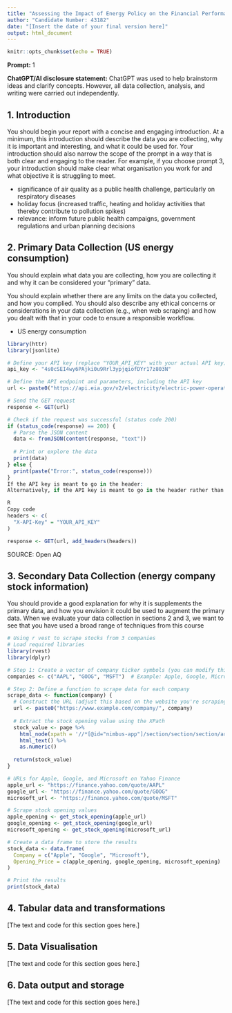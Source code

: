 ```yaml
---
title: "Assessing the Impact of Energy Policy on the Financial Performance of Energy Companies"
author: "Candidate Number: 43182"
date: "[Insert the date of your final version here]"
output: html_document
---
```


```r
knitr::opts_chunk$set(echo = TRUE)
```

**Prompt:** 1

**ChatGPT/AI disclosure statement:** ChatGPT was used to help brainstorm ideas and clarify concepts. However, all data collection, analysis, and writing were carried out independently.

## 1. Introduction 

You should begin your report with a concise and engaging introduction. At a minimum, this introduction should describe the data you are collecting, why it is important and interesting, and what it could be used for. Your introduction should also narrow the scope of the prompt in a way that is both clear and engaging to the reader. For example, if you choose prompt 3, your introduction should make clear what organisation you work for and what objective it is struggling to meet.

- significance of air quality as a public health challenge, particularly on respiratory diseases
- holiday focus (increased traffic, heating and holiday activities that thereby contribute to pollution spikes)
- relevance: inform future public health campaigns, government regulations and urban planning decisions 

## 2. Primary Data Collection (US energy consumption)

You should explain what data you are collecting, how you are collecting it and why it can be considered your "primary" data.

You should explain whether there are any limits on the data you collected, and how you complied. You should also describe any ethical concerns or considerations in your data collection (e.g., when web scraping) and how you dealt with that in your code to ensure a responsible workflow.

- US energy consumption

```r
library(httr)
library(jsonlite)

# Define your API key (replace "YOUR_API_KEY" with your actual API key)
api_key <- "4s0cSEI4wy6PAjki0u9Rrl3ypjqiofDYr17z803N"

# Define the API endpoint and parameters, including the API key
url <- paste0("https://api.eia.gov/v2/electricity/electric-power-operational-data/data/?frequency=monthly&data[0]=consumption-for-eg&start=2022-08&end=2024-08&sort[0][column]=period&sort[0][direction]=desc&offset=0&length=5000&api_key=", api_key)

# Send the GET request
response <- GET(url)

# Check if the request was successful (status code 200)
if (status_code(response) == 200) {
  # Parse the JSON content
  data <- fromJSON(content(response, "text"))
  
  # Print or explore the data
  print(data)
} else {
  print(paste("Error:", status_code(response)))
}
If the API key is meant to go in the header:
Alternatively, if the API key is meant to go in the header rather than the URL, you would use the add_headers() function:

R
Copy code
headers <- c(
  "X-API-Key" = "YOUR_API_KEY"
)

response <- GET(url, add_headers(headers))


```

SOURCE: Open AQ 


## 3. Secondary Data Collection (energy company stock information)

You should provide a good explanation for why it is supplements the primary data, and how you envision it could be used to augment the primary data. When we evaluate your data collection in sections 2 and 3, we want to see that you have used a broad range of techniques from this course

```r
# Using r vest to scrape stocks from 3 companies 
# Load required libraries
library(rvest)
library(dplyr)

# Step 1: Create a vector of company ticker symbols (you can modify this list easily)
companies <- c("AAPL", "GOOG", "MSFT")  # Example: Apple, Google, Microsoft

# Step 2: Define a function to scrape data for each company
scrape_data <- function(company) {
  # Construct the URL (adjust this based on the website you're scraping from)
  url <- paste0("https://www.example.com/company/", company)
  
  # Extract the stock opening value using the XPath
  stock_value <- page %>%
    html_node(xpath = '//*[@id="nimbus-app"]/section/section/section/article/div[2]/ul/li[2]/span[2]/fin-streamer') %>%
    html_text() %>%
    as.numeric()
  
  return(stock_value)
}

# URLs for Apple, Google, and Microsoft on Yahoo Finance
apple_url <- "https://finance.yahoo.com/quote/AAPL"
google_url <- "https://finance.yahoo.com/quote/GOOG"
microsoft_url <- "https://finance.yahoo.com/quote/MSFT"

# Scrape stock opening values
apple_opening <- get_stock_opening(apple_url)
google_opening <- get_stock_opening(google_url)
microsoft_opening <- get_stock_opening(microsoft_url)

# Create a data frame to store the results
stock_data <- data.frame(
  Company = c("Apple", "Google", "Microsoft"),
  Opening_Price = c(apple_opening, google_opening, microsoft_opening)
)

# Print the results
print(stock_data)
```

## 4. Tabular data and transformations

[The text and code for this section goes here.]

## 5. Data Visualisation

[The text and code for this section goes here.]

## 6. Data output and storage 

[The text and code for this section goes here.]